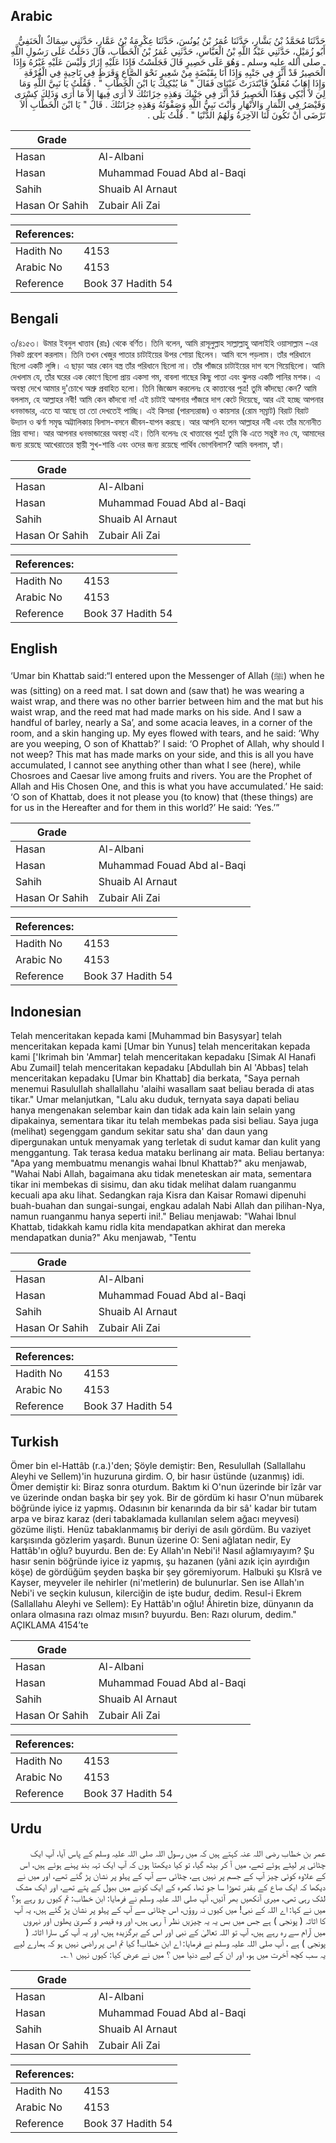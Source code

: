## Arabic


<div dir="rtl" lang="ar" style={{fontSize:'larger',backgroundColor:'#f8f9fa',padding:20}}>
حَدَّثَنَا مُحَمَّدُ بْنُ بَشَّارٍ، حَدَّثَنَا عُمَرُ بْنُ يُونُسَ، حَدَّثَنَا عِكْرِمَةُ بْنُ عَمَّارٍ، حَدَّثَنِي سِمَاكٌ الْحَنَفِيُّ أَبُو زُمَيْلٍ، حَدَّثَنِي عَبْدُ اللَّهِ بْنُ الْعَبَّاسِ، حَدَّثَنِي عُمَرُ بْنُ الْخَطَّابِ، قَالَ دَخَلْتُ عَلَى رَسُولِ اللَّهِ ـ صلى الله عليه وسلم ـ وَهُوَ عَلَى حَصِيرٍ قَالَ فَجَلَسْتُ فَإِذَا عَلَيْهِ إِزَارٌ وَلَيْسَ عَلَيْهِ غَيْرُهُ وَإِذَا الْحَصِيرُ قَدْ أَثَّرَ فِي جَنْبِهِ وَإِذَا أَنَا بِقَبْضَةٍ مِنْ شَعِيرٍ نَحْوَ الصَّاعِ وَقَرَظٍ فِي نَاحِيةٍ فِي الْغُرْفَةِ وَإِذَا إِهَابٌ مُعَلَّقٌ فَابْتَدَرَتْ عَيْنَاىَ فَقَالَ ‏"‏ مَا يُبْكِيكَ يَا ابْنَ الْخَطَّابِ ‏"‏ ‏.‏ فَقُلْتُ يَا نَبِيَّ اللَّهِ وَمَا لِيَ لاَ أَبْكِي وَهَذَا الْحَصِيرُ قَدْ أَثَّرَ فِي جَنْبِكَ وَهَذِهِ خِزَانَتُكَ لاَ أَرَى فِيهَا إِلاَّ مَا أَرَى وَذَلِكَ كِسْرَى وَقَيْصَرُ فِي الثِّمَارِ وَالأَنْهَارِ وَأَنْتَ نَبِيُّ اللَّهِ وَصَفْوَتُهُ وَهَذِهِ خِزَانَتُكَ ‏.‏ قَالَ ‏"‏ يَا ابْنَ الْخَطَّابِ أَلاَ تَرْضَى أَنْ تَكُونَ لَنَا الآخِرَةُ وَلَهُمُ الدُّنْيَا ‏"‏ ‏.‏ قُلْتُ بَلَى ‏.‏
</div>
<div style={{backgroundColor:'#f8f9fa',padding:20, marginBottom: 10}}><table> <thead> <tr> <th>Grade</th> <th></th> </tr> </thead> <tbody> <tr><td>Hasan</td><td>Al-Albani</td></tr><tr><td>Hasan</td><td>Muhammad Fouad Abd al-Baqi</td></tr><tr><td>Sahih</td><td>Shuaib Al Arnaut</td></tr><tr><td>Hasan Or Sahih</td><td>Zubair Ali Zai</td></tr></tbody></table><table> <thead> <tr> <th>References:</th> <th></th> </tr> </thead> <tbody><tr><td>Hadith No</td><td>4153</td></tr><tr><td>Arabic No</td><td>4153</td></tr><tr><td>Reference</td><td>Book 37 Hadith 54</td></tr></tbody></table></div>

## Bengali


<div dir="ltr" lang="bn" style={{fontSize:'larger',backgroundColor:'#f8f9fa',padding:20}}>
৩/৪১৫৩। উমার ইবনুল খাত্তাব (রাঃ) থেকে বর্ণিত। তিনি বলেন, আমি রাসূলুল্লাহ সাল্লাল্লাহু আলাইহি ওয়াসাল্লাম -এর নিকট প্রবেশ করলাম। তিনি তখন খেজুর পাতার চাটাইয়ের উপর শোয়া ছিলেন। আমি বসে পড়লাম। তাঁর পরিধানে ছিলো একটি লুঙ্গি। এ ছাড়া আর কোন বস্ত্র তাঁর পরিধানে ছিলো না। তাঁর পাঁজরে চাটাইয়ের দাগ বসে গিয়েছিলো। আমি দেখলাম যে, তাঁর ঘরের এক কোণে ছিলো প্রায় একসা গম, বাবলা গাছের কিছু পাতা এবং ঝুলন্ত একটি পানির মশক। এ অবস্থা দেখে আমার দু'চোখে অশ্রু প্রবাহিত হলো। তিনি জিজ্ঞেস করলেনঃ হে কাত্তাবের পুত্র! তুমি কাঁদছো কেন? আমি বললাম, হে আল্লাহর নবী! আমি কেন কাঁদবো না! এই চাটাই আপনার পাঁজরে দাগ কেটে দিয়েছে, আর এই হচ্ছে আপনার ধনভান্ডার, এতে যা আছে তা তো দেখতেই পাচ্ছি। এই কিসরা (পারস্যরাজ) ও কায়সার (রোম সম্রাট) বিরাট বিরাট উদ্যান ও ঝর্ণা সমৃদ্ধ অট্টালিকায় বিলাস-বসনে জীবন-যাপন করছে। আর আপনি হলেন আল্লাহর নবী এবং তাঁর মনোনীত প্রিয় বান্দা। আর আপনার ধনভান্ডারের অবস্থা এই। তিনি বলেনঃ হে খাত্তাবের পুত্র! তুমি কি এতে সন্তুষ্ট নও যে, আমাদের জন্য রয়েছে আখেরাতের স্থায়ী সুখ-শান্তি এবং ওদের জন্য রয়েছে পার্থিব ভোগবিলাস? আমি বললাম, হ্যাঁ।
</div>
<div style={{backgroundColor:'#f8f9fa',padding:20, marginBottom: 10}}><table> <thead> <tr> <th>Grade</th> <th></th> </tr> </thead> <tbody> <tr><td>Hasan</td><td>Al-Albani</td></tr><tr><td>Hasan</td><td>Muhammad Fouad Abd al-Baqi</td></tr><tr><td>Sahih</td><td>Shuaib Al Arnaut</td></tr><tr><td>Hasan Or Sahih</td><td>Zubair Ali Zai</td></tr></tbody></table><table> <thead> <tr> <th>References:</th> <th></th> </tr> </thead> <tbody><tr><td>Hadith No</td><td>4153</td></tr><tr><td>Arabic No</td><td>4153</td></tr><tr><td>Reference</td><td>Book 37 Hadith 54</td></tr></tbody></table></div>

## English


<div dir="ltr" lang="en" style={{fontSize:'larger',backgroundColor:'#f8f9fa',padding:20}}>
‘Umar bin Khattab said:“I entered upon the Messenger of Allah (ﷺ) when he was (sitting) on a reed mat. I sat down and (saw that) he was wearing a waist wrap, and there was no other barrier between him and the mat but his waist wrap, and the reed mat had made marks on his side. And I saw a handful of barley, nearly a Sa’, and some acacia leaves, in a corner of the room, and a skin hanging up. My eyes flowed with tears, and he said: ‘Why are you weeping, O son of Khattab?’ I said: ‘O Prophet of Allah, why should I not weep? This mat has made marks on your side, and this is all you have accumulated, I cannot see anything other than what I see (here), while Chosroes and Caesar live among fruits and rivers. You are the Prophet of Allah and His Chosen One, and this is what you have accumulated.’ He said: ‘O son of Khattab, does it not please you (to know) that (these things) are for us in the Hereafter and for them in this world?’ He said: ‘Yes.’”
</div>
<div style={{backgroundColor:'#f8f9fa',padding:20, marginBottom: 10}}><table> <thead> <tr> <th>Grade</th> <th></th> </tr> </thead> <tbody> <tr><td>Hasan</td><td>Al-Albani</td></tr><tr><td>Hasan</td><td>Muhammad Fouad Abd al-Baqi</td></tr><tr><td>Sahih</td><td>Shuaib Al Arnaut</td></tr><tr><td>Hasan Or Sahih</td><td>Zubair Ali Zai</td></tr></tbody></table><table> <thead> <tr> <th>References:</th> <th></th> </tr> </thead> <tbody><tr><td>Hadith No</td><td>4153</td></tr><tr><td>Arabic No</td><td>4153</td></tr><tr><td>Reference</td><td>Book 37 Hadith 54</td></tr></tbody></table></div>

## Indonesian


<div dir="ltr" lang="id" style={{fontSize:'larger',backgroundColor:'#f8f9fa',padding:20}}>
Telah menceritakan kepada kami [Muhammad bin Basysyar] telah menceritakan kepada kami [Umar bin Yunus] telah menceritakan kepada kami ['Ikrimah bin 'Ammar] telah menceritakan kepadaku [Simak Al Hanafi Abu Zumail] telah menceritakan kepadaku [Abdullah bin Al 'Abbas] telah menceritakan kepadaku [Umar bin Khattab] dia berkata, "Saya pernah menemui Rasulullah shallallahu 'alaihi wasallam saat beliau berada di atas tikar." Umar melanjutkan, "Lalu aku duduk, ternyata saya dapati beliau hanya mengenakan selembar kain dan tidak ada kain lain selain yang dipakainya, sementara tikar itu telah membekas pada sisi beliau. Saya juga (melihat) segenggam gandum sekitar satu sha' dan daun yang dipergunakan untuk menyamak yang terletak di sudut kamar dan kulit yang menggantung. Tak terasa kedua mataku berlinang air mata. Beliau bertanya: "Apa yang membuatmu menangis wahai Ibnul Khattab?" aku menjawab, "Wahai Nabi Allah, bagaimana aku tidak meneteskan air mata, sementara tikar ini membekas di sisimu, dan aku tidak melihat dalam ruanganmu kecuali apa aku lihat. Sedangkan raja Kisra dan Kaisar Romawi dipenuhi buah-buahan dan sungai-sungai, engkau adalah Nabi Allah dan pilihan-Nya, namun ruanganmu hanya seperti ini!." Beliau menjawab: "Wahai Ibnul Khattab, tidakkah kamu ridla kita mendapatkan akhirat dan mereka mendapatkan dunia?" Aku menjawab, "Tentu
</div>
<div style={{backgroundColor:'#f8f9fa',padding:20, marginBottom: 10}}><table> <thead> <tr> <th>Grade</th> <th></th> </tr> </thead> <tbody> <tr><td>Hasan</td><td>Al-Albani</td></tr><tr><td>Hasan</td><td>Muhammad Fouad Abd al-Baqi</td></tr><tr><td>Sahih</td><td>Shuaib Al Arnaut</td></tr><tr><td>Hasan Or Sahih</td><td>Zubair Ali Zai</td></tr></tbody></table><table> <thead> <tr> <th>References:</th> <th></th> </tr> </thead> <tbody><tr><td>Hadith No</td><td>4153</td></tr><tr><td>Arabic No</td><td>4153</td></tr><tr><td>Reference</td><td>Book 37 Hadith 54</td></tr></tbody></table></div>

## Turkish


<div dir="ltr" lang="tr" style={{fontSize:'larger',backgroundColor:'#f8f9fa',padding:20}}>
Ömer bin el-Hattâb (r.a.)'den; Şöyle demiştir: Ben, Resulullah (Sallallahu Aleyhi ve Sellem)'in huzuruna girdim. O, bir hasır üstünde (uzanmış) idi. Ömer demiştir ki: Biraz sonra oturdum. Baktım ki O'nun üzerinde bir îzâr var ve üzerinde ondan başka bir şey yok. Bir de gördüm ki hasır O'nun mübarek böğründe iyice iz yapmış. Odasının bir kenarında da bir sâ' kadar bir tutam arpa ve biraz karaz (deri tabaklamada kullanılan selem ağacı meyvesi) gözüme ilişti. Henüz tabaklanmamış bir deriyi de asılı gördüm. Bu vaziyet karşısında gözlerim yaşardı. Bunun üzerine O: Seni ağlatan nedir, Ey Hattâb'ın oğlu? buyurdu. Ben de: Ey Allah'ın Nebi'i! Nasıl ağlamıyayım? Şu hasır senin böğründe iyice iz yapmış, şu hazanen (yâni azık için ayırdığın köşe) de gördüğüm şeyden başka bir şey göremiyorum. Halbuki şu Klsrâ ve Kayser, meyveler ile nehirler (ni'metlerin) de bulunurlar. Sen ise Allah'ın Nebi'i ve seçkin kulusun, kilerciğin de işte budur, dedim. Resul-i Ekrem (Sallallahu Aleyhi ve Sellem): Ey Hattâb'ın oğlu! Âhiretin bize, dünyanın da onlara olmasına razı olmaz mısın? buyurdu. Ben: Razı olurum, dedim." AÇIKLAMA 4154’te
</div>
<div style={{backgroundColor:'#f8f9fa',padding:20, marginBottom: 10}}><table> <thead> <tr> <th>Grade</th> <th></th> </tr> </thead> <tbody> <tr><td>Hasan</td><td>Al-Albani</td></tr><tr><td>Hasan</td><td>Muhammad Fouad Abd al-Baqi</td></tr><tr><td>Sahih</td><td>Shuaib Al Arnaut</td></tr><tr><td>Hasan Or Sahih</td><td>Zubair Ali Zai</td></tr></tbody></table><table> <thead> <tr> <th>References:</th> <th></th> </tr> </thead> <tbody><tr><td>Hadith No</td><td>4153</td></tr><tr><td>Arabic No</td><td>4153</td></tr><tr><td>Reference</td><td>Book 37 Hadith 54</td></tr></tbody></table></div>

## Urdu


<div dir="rtl" lang="ur" style={{fontSize:'larger',backgroundColor:'#f8f9fa',padding:20}}>
عمر بن خطاب رضی اللہ عنہ کہتے ہیں کہ میں رسول اللہ صلی اللہ علیہ وسلم کے پاس آیا، آپ ایک چٹائی پر لیٹے ہوئے تھے، میں آ کر بیٹھ گیا، تو کیا دیکھتا ہوں کہ آپ ایک تہہ بند پہنے ہوئے ہیں، اس کے علاوہ کوئی چیز آپ کے جسم پر نہیں ہے، چٹائی سے آپ کے پہلو پر نشان پڑ گئے تھے، اور میں نے دیکھا کہ ایک صاع کے بقدر تھوڑا سا جو تھا، کمرہ کے ایک کونے میں ببول کے پتے تھے، اور ایک مشک لٹک رہی تھی، میری آنکھیں بھر آئیں، آپ صلی اللہ علیہ وسلم نے فرمایا: ابن خطاب: تم کیوں رو رہے ہو؟ میں نے کہا: اے اللہ کے نبی! میں کیوں نہ روؤں، اس چٹائی سے آپ کے پہلو پر نشان پڑ گئے ہیں، یہ آپ کا اثاثہ ( پونجی ) ہے جس میں بس یہ یہ چیزیں نظر آ رہی ہیں، اور وہ قیصر و کسریٰ پھلوں اور نہروں میں آرام سے رہ رہے ہیں، آپ تو اللہ تعالیٰ کے نبی اور اس کے برگزیدہ ہیں، اور یہ آپ کی سارا اثاثہ ( پونجی ) ہے ، آپ صلی اللہ علیہ وسلم نے فرمایا: اے ابن خطاب! کیا تم اس پر راضی نہیں ہو کہ ہمارے لیے یہ سب کچھ آخرت میں ہو، اور ان کے لیے دنیا میں ؟ میں نے عرض کیا: کیوں نہیں ۱؎۔
</div>
<div style={{backgroundColor:'#f8f9fa',padding:20, marginBottom: 10}}><table> <thead> <tr> <th>Grade</th> <th></th> </tr> </thead> <tbody> <tr><td>Hasan</td><td>Al-Albani</td></tr><tr><td>Hasan</td><td>Muhammad Fouad Abd al-Baqi</td></tr><tr><td>Sahih</td><td>Shuaib Al Arnaut</td></tr><tr><td>Hasan Or Sahih</td><td>Zubair Ali Zai</td></tr></tbody></table><table> <thead> <tr> <th>References:</th> <th></th> </tr> </thead> <tbody><tr><td>Hadith No</td><td>4153</td></tr><tr><td>Arabic No</td><td>4153</td></tr><tr><td>Reference</td><td>Book 37 Hadith 54</td></tr></tbody></table></div>